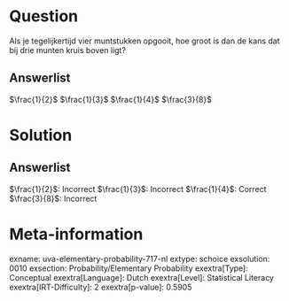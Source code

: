 Question
========

Als je tegelijkertijd vier muntstukken opgooit, hoe groot is dan de kans
dat bij drie munten kruis boven ligt?

Answerlist
----------

$\frac{1}{2}$
$\frac{1}{3}$
$\frac{1}{4}$
$\frac{3}{8}$

Solution
========

Answerlist
----------

$\frac{1}{2}$: Incorrect
$\frac{1}{3}$: Incorrect
$\frac{1}{4}$: Correct
$\frac{3}{8}$: Incorrect

Meta-information
================
exname: uva-elementary-probability-717-nl
extype: schoice
exsolution: 0010
exsection: Probability/Elementary Probability
exextra[Type]: Conceptual
exextra[Language]: Dutch
exextra[Level]: Statistical Literacy
exextra[IRT-Difficulty]: 2
exextra[p-value]: 0.5905
